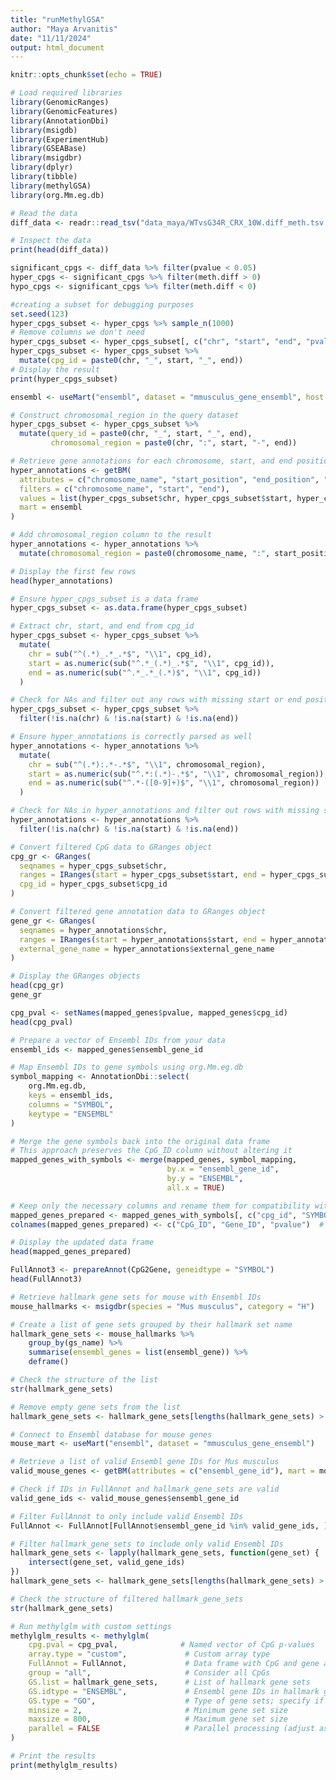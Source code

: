 ```yaml
---
title: "runMethylGSA"
author: "Maya Arvanitis"
date: "11/11/2024"
output: html_document
---
```


```r
knitr::opts_chunk$set(echo = TRUE)
```

```r
# Load required libraries
library(GenomicRanges)
library(GenomicFeatures)
library(AnnotationDbi)
library(msigdb)
library(ExperimentHub)
library(GSEABase)
library(msigdbr)
library(dplyr)
library(tibble)
library(methylGSA)
library(org.Mm.eg.db)
```

```r
# Read the data
diff_data <- readr::read_tsv("data_maya/WTvsG34R_CRX_10W.diff_meth.tsv.gz", col_names = TRUE)

# Inspect the data
print(head(diff_data))
```

```r
significant_cpgs <- diff_data %>% filter(pvalue < 0.05)
hyper_cpgs <- significant_cpgs %>% filter(meth.diff > 0)
hypo_cpgs <- significant_cpgs %>% filter(meth.diff < 0)

#creating a subset for debugging purposes
set.seed(123)
hyper_cpgs_subset <- hyper_cpgs %>% sample_n(1000)
# Remove columns we don't need
hyper_cpgs_subset <- hyper_cpgs_subset[, c("chr", "start", "end", "pvalue")]
hyper_cpgs_subset <- hyper_cpgs_subset %>%
  mutate(cpg_id = paste0(chr, "_", start, "_", end))
# Display the result
print(hyper_cpgs_subset)
```

```r
ensembl <- useMart("ensembl", dataset = "mmusculus_gene_ensembl", host = "https://asia.ensembl.org")
```

```r
# Construct chromosomal_region in the query dataset
hyper_cpgs_subset <- hyper_cpgs_subset %>%
  mutate(query_id = paste0(chr, "_", start, "_", end),
         chromosomal_region = paste0(chr, ":", start, "-", end))

# Retrieve gene annotations for each chromosome, start, and end position with gene symbols
hyper_annotations <- getBM(
  attributes = c("chromosome_name", "start_position", "end_position", "external_gene_name"),
  filters = c("chromosome_name", "start", "end"),
  values = list(hyper_cpgs_subset$chr, hyper_cpgs_subset$start, hyper_cpgs_subset$end),
  mart = ensembl
)

# Add chromosomal_region column to the result
hyper_annotations <- hyper_annotations %>%
  mutate(chromosomal_region = paste0(chromosome_name, ":", start_position, "-", end_position))

# Display the first few rows
head(hyper_annotations)
```
```r
# Ensure hyper_cpgs_subset is a data frame
hyper_cpgs_subset <- as.data.frame(hyper_cpgs_subset)

# Extract chr, start, and end from cpg_id
hyper_cpgs_subset <- hyper_cpgs_subset %>%
  mutate(
    chr = sub("^(.*)_.*_.*$", "\\1", cpg_id),
    start = as.numeric(sub("^.*_(.*)_.*$", "\\1", cpg_id)),
    end = as.numeric(sub("^.*_.*_(.*)$", "\\1", cpg_id))
  )

# Check for NAs and filter out any rows with missing start or end positions
hyper_cpgs_subset <- hyper_cpgs_subset %>%
  filter(!is.na(chr) & !is.na(start) & !is.na(end))

# Ensure hyper_annotations is correctly parsed as well
hyper_annotations <- hyper_annotations %>%
  mutate(
    chr = sub("^(.*):.*-.*$", "\\1", chromosomal_region),
    start = as.numeric(sub("^.*:(.*)-.*$", "\\1", chromosomal_region)),
    end = as.numeric(sub("^.*-([0-9]+)$", "\\1", chromosomal_region))
  )

# Check for NAs in hyper_annotations and filter out rows with missing start or end positions
hyper_annotations <- hyper_annotations %>%
  filter(!is.na(chr) & !is.na(start) & !is.na(end))

# Convert filtered CpG data to GRanges object
cpg_gr <- GRanges(
  seqnames = hyper_cpgs_subset$chr,
  ranges = IRanges(start = hyper_cpgs_subset$start, end = hyper_cpgs_subset$end),
  cpg_id = hyper_cpgs_subset$cpg_id
)

# Convert filtered gene annotation data to GRanges object
gene_gr <- GRanges(
  seqnames = hyper_annotations$chr,
  ranges = IRanges(start = hyper_annotations$start, end = hyper_annotations$end),
  external_gene_name = hyper_annotations$external_gene_name
)

# Display the GRanges objects
head(cpg_gr)
gene_gr
```

```r
cpg_pval <- setNames(mapped_genes$pvalue, mapped_genes$cpg_id)
head(cpg_pval)
```


```r
# Prepare a vector of Ensembl IDs from your data
ensembl_ids <- mapped_genes$ensembl_gene_id

# Map Ensembl IDs to gene symbols using org.Mm.eg.db
symbol_mapping <- AnnotationDbi::select(
    org.Mm.eg.db,
    keys = ensembl_ids,
    columns = "SYMBOL",
    keytype = "ENSEMBL"
)

# Merge the gene symbols back into the original data frame
# This approach preserves the CpG_ID column without altering it
mapped_genes_with_symbols <- merge(mapped_genes, symbol_mapping, 
                                   by.x = "ensembl_gene_id", 
                                   by.y = "ENSEMBL", 
                                   all.x = TRUE)

# Keep only the necessary columns and rename them for compatibility with prepareAnnot
mapped_genes_prepared <- mapped_genes_with_symbols[, c("cpg_id", "SYMBOL", "pvalue")]
colnames(mapped_genes_prepared) <- c("CpG_ID", "Gene_ID", "pvalue")  # Adjust column names

# Display the updated data frame
head(mapped_genes_prepared)
```


```r
FullAnnot3 <- prepareAnnot(CpG2Gene, geneidtype = "SYMBOL")
head(FullAnnot3)

```

```r
# Retrieve hallmark gene sets for mouse with Ensembl IDs
mouse_hallmarks <- msigdbr(species = "Mus musculus", category = "H")

# Create a list of gene sets grouped by their hallmark set name
hallmark_gene_sets <- mouse_hallmarks %>%
    group_by(gs_name) %>%
    summarise(ensembl_genes = list(ensembl_gene)) %>%
    deframe()

# Check the structure of the list
str(hallmark_gene_sets)
```
```r
# Remove empty gene sets from the list
hallmark_gene_sets <- hallmark_gene_sets[lengths(hallmark_gene_sets) > 0]
```

```r
# Connect to Ensembl database for mouse genes
mouse_mart <- useMart("ensembl", dataset = "mmusculus_gene_ensembl")

# Retrieve a list of valid Ensembl gene IDs for Mus musculus
valid_mouse_genes <- getBM(attributes = c("ensembl_gene_id"), mart = mouse_mart)

# Check if IDs in FullAnnot and hallmark_gene_sets are valid
valid_gene_ids <- valid_mouse_genes$ensembl_gene_id

# Filter FullAnnot to only include valid Ensembl IDs
FullAnnot <- FullAnnot[FullAnnot$ensembl_gene_id %in% valid_gene_ids, ]

# Filter hallmark_gene_sets to include only valid Ensembl IDs
hallmark_gene_sets <- lapply(hallmark_gene_sets, function(gene_set) {
    intersect(gene_set, valid_gene_ids)
})
hallmark_gene_sets <- hallmark_gene_sets[lengths(hallmark_gene_sets) > 0]

# Check the structure of filtered hallmark_gene_sets
str(hallmark_gene_sets)
```

```r
# Run methylglm with custom settings
methylglm_results <- methylglm(
    cpg.pval = cpg_pval,              # Named vector of CpG p-values
    array.type = "custom",             # Custom array type
    FullAnnot = FullAnnot,             # Data frame with CpG and gene annotations
    group = "all",                     # Consider all CpGs
    GS.list = hallmark_gene_sets,      # List of hallmark gene sets
    GS.idtype = "ENSEMBL",             # Ensembl gene IDs in hallmark gene sets
    GS.type = "GO",                    # Type of gene sets; specify if needed
    minsize = 2,                       # Minimum gene set size
    maxsize = 800,                     # Maximum gene set size
    parallel = FALSE                   # Parallel processing (adjust as needed)
)

# Print the results
print(methylglm_results)
```
